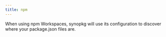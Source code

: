 ```yaml
---
title: npm
---
```


When using npm Workspaces, synopkg will use its configuration to discover where your package.json files are.
